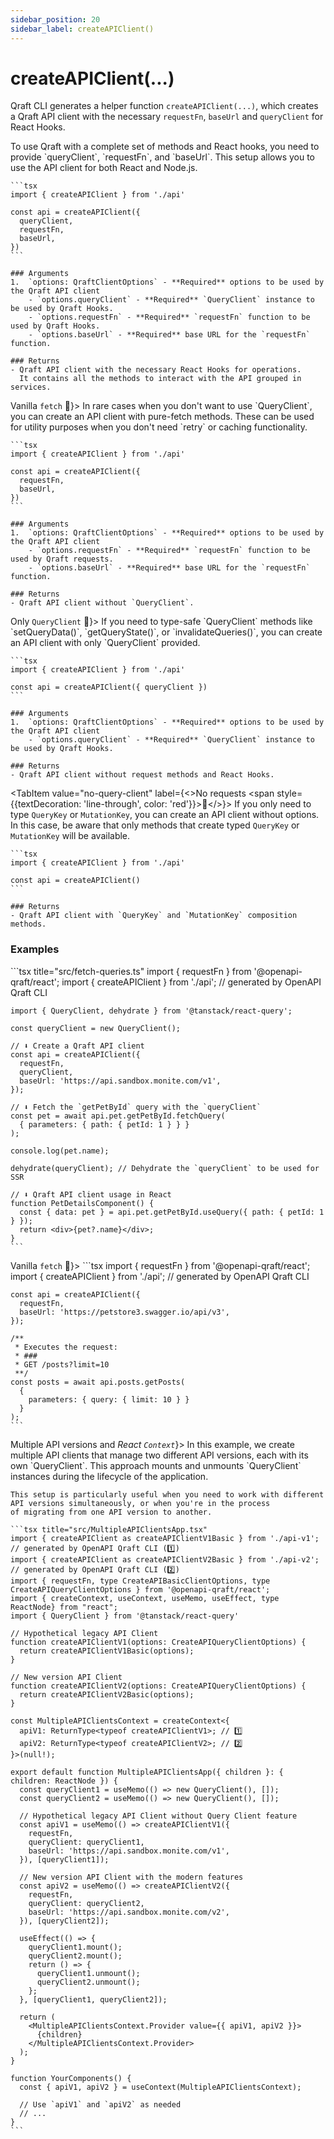 ```yaml
---
sidebar_position: 20
sidebar_label: createAPIClient()
---
```



# createAPIClient(...)

Qraft CLI generates a helper function `createAPIClient(...)`, which creates a Qraft API client with
the necessary `requestFn`, `baseUrl` and `queryClient` for React Hooks.

<Tabs>
  <TabItem value="query-client" label="Full Power 🔋" default>
    To use Qraft with a complete set of methods and React hooks, you need to provide `queryClient`,
    `requestFn`, and `baseUrl`. This setup allows you to use the API client for both React and Node.js.

    ```tsx
    import { createAPIClient } from './api'

    const api = createAPIClient({
      queryClient,
      requestFn,
      baseUrl,
    })
    ```

    ### Arguments
    1.  `options: QraftClientOptions` - **Required** options to be used by the Qraft API client
        - `options.queryClient` - **Required** `QueryClient` instance to be used by Qraft Hooks.
        - `options.requestFn` - **Required** `requestFn` function to be used by Qraft Hooks.
        - `options.baseUrl` - **Required** base URL for the `requestFn` function.

    ### Returns
    - Qraft API client with the necessary React Hooks for operations.
      It contains all the methods to interact with the API grouped in services.
  </TabItem>
  <TabItem value="vanilla-client" label={<>Vanilla&nbsp;<span style={{verticalAlign: 'middle'}}><code>fetch</code> 🫛</span></>}>
    In rare cases when you don't want to use `QueryClient`, you can create an API client with pure-fetch methods.
    These can be used for utility purposes when you don't need `retry` or caching functionality.

    ```tsx
    import { createAPIClient } from './api'

    const api = createAPIClient({
      requestFn,
      baseUrl,
    })
    ```

    ### Arguments
    1.  `options: QraftClientOptions` - **Required** options to be used by the Qraft API client
        - `options.requestFn` - **Required** `requestFn` function to be used by Qraft requests.
        - `options.baseUrl` - **Required** base URL for the `requestFn` function.

    ### Returns
    - Qraft API client without `QueryClient`.
  </TabItem>
  <TabItem value="only-query-client" label={<>Only&nbsp;<span style={{verticalAlign: 'middle'}}><code>QueryClient</code>&nbsp;🔧</span></>}>
    If you need to type-safe `QueryClient` methods like `setQueryData()`, `getQueryState()`, or `invalidateQueries()`,
    you can create an API client with only `QueryClient` provided.

    ```tsx
    import { createAPIClient } from './api'

    const api = createAPIClient({ queryClient })
    ```

    ### Arguments
    1.  `options: QraftClientOptions` - **Required** options to be used by the Qraft API client
        - `options.queryClient` - **Required** `QueryClient` instance to be used by Qraft Hooks.

    ### Returns
    - Qraft API client without request methods and React Hooks.
  </TabItem>

  <TabItem value="no-query-client" label={<>No requests&nbsp;<span style={{textDecoration: 'line-through', color: 'red'}}>🛜</span></>}>
    If you only need to type `QueryKey` or `MutationKey`, you can create an API client without options.
    In this case, be aware that only methods that create typed `QueryKey` or `MutationKey` will be available.

    ```tsx
    import { createAPIClient } from './api'

    const api = createAPIClient()
    ```

    ### Returns
    - Qraft API client with `QueryKey` and `MutationKey` composition methods.
  </TabItem>
</Tabs>

### Examples

<Tabs>
  <TabItem value="query-client" label="Full Power 🔋" default>
    ```tsx title="src/fetch-queries.ts"
    import { requestFn } from '@openapi-qraft/react';
    import { createAPIClient } from './api'; // generated by OpenAPI Qraft CLI

    import { QueryClient, dehydrate } from '@tanstack/react-query';

    const queryClient = new QueryClient();

    // ⬇︎ Create a Qraft API client
    const api = createAPIClient({
      requestFn,
      queryClient,
      baseUrl: 'https://api.sandbox.monite.com/v1',
    });

    // ⬇︎ Fetch the `getPetById` query with the `queryClient`
    const pet = await api.pet.getPetById.fetchQuery(
      { parameters: { path: { petId: 1 } } }
    );

    console.log(pet.name);

    dehydrate(queryClient); // Dehydrate the `queryClient` to be used for SSR

    // ⬇︎ Qraft API client usage in React
    function PetDetailsComponent() {
      const { data: pet } = api.pet.getPetById.useQuery({ path: { petId: 1 } });
      return <div>{pet?.name}</div>;
    }
    ```
  </TabItem>
  <TabItem value="with-parameters" label={<>Vanilla&nbsp;<span style={{verticalAlign: 'middle'}}><code>fetch</code> 🫛</span></>}>
    ```tsx
    import { requestFn } from '@openapi-qraft/react';
    import { createAPIClient } from './api'; // generated by OpenAPI Qraft CLI

    const api = createAPIClient({
      requestFn,
      baseUrl: 'https://petstore3.swagger.io/api/v3',
    });

    /**
     * Executes the request:
     * ###
     * GET /posts?limit=10
     **/
    const posts = await api.posts.getPosts(
      {
        parameters: { query: { limit: 10 } }
      }
    );
    ```
  </TabItem>
<TabItem value="multiple-api-versions" label={<span style={{verticalAlign: 'middle'}}>Multiple API versions and <em>React <code>Context</code></em></span>}>
    In this example, we create multiple API clients that manage two different API versions, each with its own `QueryClient`.
    This approach mounts and unmounts `QueryClient` instances during the lifecycle of the application.

    This setup is particularly useful when you need to work with different API versions simultaneously, or when you're in the process
    of migrating from one API version to another.

    ```tsx title="src/MultipleAPIClientsApp.tsx"
    import { createAPIClient as createAPIClientV1Basic } from './api-v1'; // generated by OpenAPI Qraft CLI (1️⃣)
    import { createAPIClient as createAPIClientV2Basic } from './api-v2'; // generated by OpenAPI Qraft CLI (2️⃣)
    import { requestFn, type CreateAPIBasicClientOptions, type CreateAPIQueryClientOptions } from '@openapi-qraft/react';
    import { createContext, useContext, useMemo, useEffect, type ReactNode} from "react";
    import { QueryClient } from '@tanstack/react-query'

    // Hypothetical legacy API Client
    function createAPIClientV1(options: CreateAPIQueryClientOptions) {
      return createAPIClientV1Basic(options);
    }

    // New version API Client
    function createAPIClientV2(options: CreateAPIQueryClientOptions) {
      return createAPIClientV2Basic(options);
    }

    const MultipleAPIClientsContext = createContext<{
      apiV1: ReturnType<typeof createAPIClientV1>; // 1️⃣
      apiV2: ReturnType<typeof createAPIClientV2>; // 2️⃣
    }>(null!);

    export default function MultipleAPIClientsApp({ children }: { children: ReactNode }) {
      const queryClient1 = useMemo(() => new QueryClient(), []);
      const queryClient2 = useMemo(() => new QueryClient(), []);

      // Hypothetical legacy API Client without Query Client feature
      const apiV1 = useMemo(() => createAPIClientV1({
        requestFn,
        queryClient: queryClient1,
        baseUrl: 'https://api.sandbox.monite.com/v1',
      }), [queryClient1]);

      // New version API Client with the modern features
      const apiV2 = useMemo(() => createAPIClientV2({
        requestFn,
        queryClient: queryClient2,
        baseUrl: 'https://api.sandbox.monite.com/v2',
      }), [queryClient2]);

      useEffect(() => {
        queryClient1.mount();
        queryClient2.mount();
        return () => {
          queryClient1.unmount();
          queryClient2.unmount();
        };
      }, [queryClient1, queryClient2]);

      return (
        <MultipleAPIClientsContext.Provider value={{ apiV1, apiV2 }}>
          {children}
        </MultipleAPIClientsContext.Provider>
      );
    }

    function YourComponents() {
      const { apiV1, apiV2 } = useContext(MultipleAPIClientsContext);

      // Use `apiV1` and `apiV2` as needed
      // ...
    }
    ```
  </TabItem>
</Tabs>
